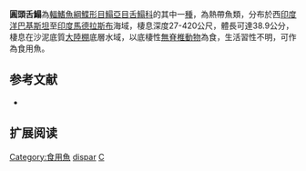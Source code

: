 {{Speciesbox
| name = 圓頭舌鰨
| image = 
| image_width = 250px
| image_caption = 
| status = NE
| status_system = IUCN3.1
| genus = Cynoglossus
| species = dispar
| authority = [[Day|Day]], [[1877|1877]]
| synonyms = 
}}

'''圓頭舌鰨'''為[[輻鰭魚綱|輻鰭魚綱]][[鰈形目|鰈形目]][[鰨亞目|鰨亞目]][[舌鰨科|舌鰨科]]的其中一[[種|種]]，為熱帶魚類，分布於西[[印度洋|印度洋]][[巴基斯坦|巴基斯坦]]至[[印度|印度]][[馬德拉斯布|馬德拉斯布]]海域，棲息深度27-420公尺，體長可達38.9公分，棲息在沙泥底質[[大陸棚|大陸棚]]底層水域，以底棲性[[無脊椎動物|無脊椎動物]]為食，生活習性不明，可作為食用魚。
==参考文献==
*{{FishBase_species|genus=Cynoglossus|species=dispar|year=2014|month=4}}

== 扩展阅读 ==
{{refbegin}}
{{wikispecies-inline|Cynoglossus dispar|圓頭舌鰨}}
{{refend}}
{{Taxonbar|from=Q2861760}}

[[Category:食用魚|Category:食用魚]]
[[Category:舌鰨屬|dispar]]
[[Category:1877年描述的鱼类|C]]

{{魚類小作品}}